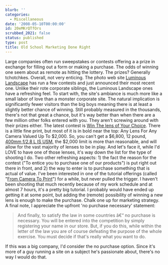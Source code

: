 ```yaml
---
blurb: ''
categories:
  - Miscellaneous
date: '2008-05-10T00:00:00'
id: 20eMKrQTfOrs
scrubbed_2021: false
status: published
type: post
title: Old School Marketing Done Right
---
```


Large companies often run sweepstakes or contests offering a a
prize in exchange for filling out a form or making a purchase. The
odds of winning one seem about as remote as hitting the lottery.
The prizes? Generally tchotchkes. Overall, not very enticing. The
photo web site
[Luminous Landscape](http://www.luminous-landscape.com/) has run a
few contests and just announced their most recent one. Unlike their
rote corporate siblings, the Luminous Landscape ones have a
refreshing feel. To start with, the site's ambiance is much more
like a small labor of love than a monster corporate site. The
natural implication is significantly fewer visitors than the big
boys meaning there is at least a slightly better chance of winning.
Still probably measured in the thousands, there's not that great a
chance, but it's way better than when there are a few million other
folks entered with you. They aren't screwing around with their
prizes either. The latest contest is
[Win The lens of Your Choice](http://www.luminous-landscape.com/about/summer08-contest.shtml).
There is a little fine print, but most of it is in bold near the
top: Any Lens For Any Camera Valued Up To $2,000. So, you can't get
a $6,800, 12 pound,
[400mm f/2.8 L IS USM](http://www.the-digital-picture.com/Reviews/Canon-EF-400mm-f-2.8-L-IS-USM-Lens-Review.aspx),
the $2,000 limit is more than reasonable, and will allow for the
vast majority of lenses to be in play. And let's face it, while I'd
LOVE to have one of those lenses, it's way down the list for the
type of shooting I do. Two other refreshing aspects: 1) the fact
the reason for the contest ("To entice you to purchase one of our
products") is put right out there in front, and 2) the way to enter
is to purchase something that is actual of value. I've been
interested in one of the tutorial offerings (called
"[From Camera To Print](http://www.luminous-landscape.com/videos/camera-print.shtml)")
for a while, but never pulled the trigger. I haven't been shooting
that much recently because of my work schedule and at almost 7
hours, it's a pretty big tutorial. I probably would have ended up
getting it at some point, but adding the (remote) possibility of
winning a new lens is enough to make the purchase. Chalk one up for
marketing strategy. A final note, I appreciate the upfront 'no
purchase necessary' statement:
> And finally, to satisfy the law in some countries â€“ no purchase
> is necessary. You will be entered into the competition by simply
> registering your name in our store. But, if you do this, while
> within the letter of the law you are of course defeating the
> purpose of the whole exercise. You must decide if that's really
> what you want to do.

If this was a big company, I'd consider the no purchase option.
Since it's more of a guy running a site on a subject he's
passionate about, there's no way I would do that.
